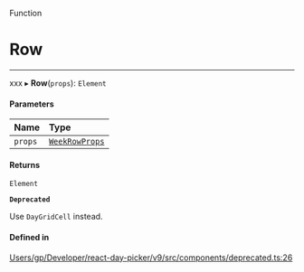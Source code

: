 <SectionTitle>Function</SectionTitle>

# Row

---

xxx
▸ **Row**(`props`): `Element`

#### Parameters

| Name | Type |
| :------ | :------ |
| `props` | [`WeekRowProps`](/api/interfaces/WeekRowProps.md) |

#### Returns

`Element`

**`Deprecated`**

Use `DayGridCell` instead.

#### Defined in

[Users/gp/Developer/react-day-picker/v9/src/components/deprecated.ts:26](https://github.com/gpbl/react-day-picker/blob/4d332a01b/src/components/deprecated.ts#L26)
